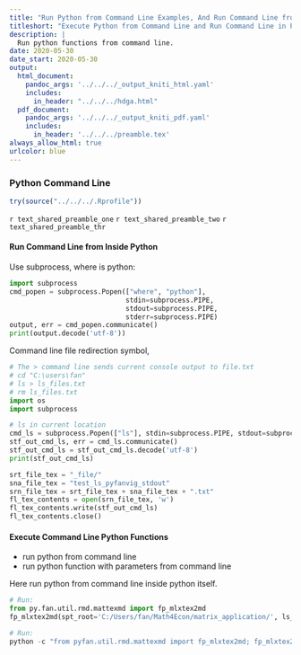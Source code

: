 ```yaml
---
title: "Run Python from Command Line Examples, And Run Command Line from Inside Python"
titleshort: "Execute Python from Command Line and Run Command Line in Python"
description: |
  Run python functions from command line.
date: 2020-05-30
date_start: 2020-05-30
output:
  html_document:
    pandoc_args: '../../../_output_kniti_html.yaml'
    includes:
      in_header: "../../../hdga.html"
  pdf_document:
    pandoc_args: '../../../_output_kniti_pdf.yaml'
    includes:
      in_header: '../../../preamble.tex'
always_allow_html: true
urlcolor: blue
---
```


### Python Command Line

```r
try(source("../../../.Rprofile"))
```

`r text_shared_preamble_one`
`r text_shared_preamble_two`
`r text_shared_preamble_thr`

#### Run Command Line from Inside Python

Use subprocess, where is python:

```python
import subprocess
cmd_popen = subprocess.Popen(["where", "python"],
                             stdin=subprocess.PIPE,
                             stdout=subprocess.PIPE,
                             stderr=subprocess.PIPE)
output, err = cmd_popen.communicate()
print(output.decode('utf-8'))
```

Command line file redirection symbol,

```python
# The > command line sends current console output to file.txt
# cd "C:\users\fan"
# ls > ls_files.txt
# rm ls_files.txt
import os
import subprocess

# ls in current location
cmd_ls = subprocess.Popen(["ls"], stdin=subprocess.PIPE, stdout=subprocess.PIPE, stderr=subprocess.PIPE, shell=True);
stf_out_cmd_ls, err = cmd_ls.communicate()
stf_out_cmd_ls = stf_out_cmd_ls.decode('utf-8')
print(stf_out_cmd_ls)

srt_file_tex = "_file/"
sna_file_tex = "test_ls_pyfanvig_stdout"
srn_file_tex = srt_file_tex + sna_file_tex + ".txt"
fl_tex_contents = open(srn_file_tex, 'w')
fl_tex_contents.write(stf_out_cmd_ls)
fl_tex_contents.close()
```

#### Execute Command Line Python Functions

- run python from command line
- run python function with parameters from command line

Here run python from command line inside python itself.

```python
# Run:
from py.fan.util.rmd.mattexmd import fp_mlxtex2md
fp_mlxtex2md(spt_root='C:/Users/fan/Math4Econ/matrix_application/', ls_srt_subfolders=None, st_rglob_tex='twogoods.tex', verbose=True)
```

```python
# Run:
python -c "from pyfan.util.rmd.mattexmd import fp_mlxtex2md; fp_mlxtex2md(spt_root='C:/Users/fan/Math4Econ/matrix_application/', ls_srt_subfolders=None, st_rglob_tex='twogoods.tex', verbose=True)"
```
